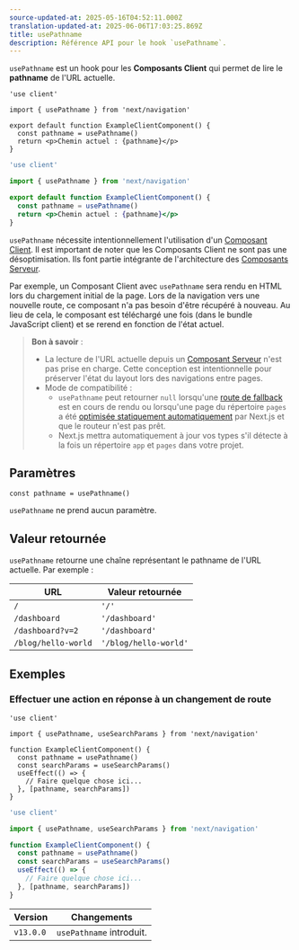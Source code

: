 ```yaml
---
source-updated-at: 2025-05-16T04:52:11.000Z
translation-updated-at: 2025-06-06T17:03:25.869Z
title: usePathname
description: Référence API pour le hook `usePathname`.
---
```


`usePathname` est un hook pour les **Composants Client** qui permet de lire le **pathname** de l'URL actuelle.

```tsx filename="app/example-client-component.tsx" switcher
'use client'

import { usePathname } from 'next/navigation'

export default function ExampleClientComponent() {
  const pathname = usePathname()
  return <p>Chemin actuel : {pathname}</p>
}
```

```jsx filename="app/example-client-component.js" switcher
'use client'

import { usePathname } from 'next/navigation'

export default function ExampleClientComponent() {
  const pathname = usePathname()
  return <p>Chemin actuel : {pathname}</p>
}
```

`usePathname` nécessite intentionnellement l'utilisation d'un [Composant Client](/docs/app/building-your-application/rendering/client-components). Il est important de noter que les Composants Client ne sont pas une désoptimisation. Ils font partie intégrante de l'architecture des [Composants Serveur](/docs/app/building-your-application/rendering/server-components).

Par exemple, un Composant Client avec `usePathname` sera rendu en HTML lors du chargement initial de la page. Lors de la navigation vers une nouvelle route, ce composant n'a pas besoin d'être récupéré à nouveau. Au lieu de cela, le composant est téléchargé une fois (dans le bundle JavaScript client) et se rerend en fonction de l'état actuel.

> **Bon à savoir** :
>
> - La lecture de l'URL actuelle depuis un [Composant Serveur](/docs/app/building-your-application/rendering/server-components) n'est pas prise en charge. Cette conception est intentionnelle pour préserver l'état du layout lors des navigations entre pages.
> - Mode de compatibilité :
>   - `usePathname` peut retourner `null` lorsqu'une [route de fallback](/docs/pages/api-reference/functions/get-static-paths#fallback-true) est en cours de rendu ou lorsqu'une page du répertoire `pages` a été [optimisée statiquement automatiquement](/docs/pages/building-your-application/rendering/automatic-static-optimization) par Next.js et que le routeur n'est pas prêt.
>   - Next.js mettra automatiquement à jour vos types s'il détecte à la fois un répertoire `app` et `pages` dans votre projet.

## Paramètres

```tsx
const pathname = usePathname()
```

`usePathname` ne prend aucun paramètre.

## Valeur retournée

`usePathname` retourne une chaîne représentant le pathname de l'URL actuelle. Par exemple :

| URL                 | Valeur retournée      |
| ------------------- | --------------------- |
| `/`                 | `'/'`                 |
| `/dashboard`        | `'/dashboard'`        |
| `/dashboard?v=2`    | `'/dashboard'`        |
| `/blog/hello-world` | `'/blog/hello-world'` |

## Exemples

### Effectuer une action en réponse à un changement de route

```tsx filename="app/example-client-component.tsx" switcher
'use client'

import { usePathname, useSearchParams } from 'next/navigation'

function ExampleClientComponent() {
  const pathname = usePathname()
  const searchParams = useSearchParams()
  useEffect(() => {
    // Faire quelque chose ici...
  }, [pathname, searchParams])
}
```

```jsx filename="app/example-client-component.js" switcher
'use client'

import { usePathname, useSearchParams } from 'next/navigation'

function ExampleClientComponent() {
  const pathname = usePathname()
  const searchParams = useSearchParams()
  useEffect(() => {
    // Faire quelque chose ici...
  }, [pathname, searchParams])
}
```

| Version   | Changements                   |
| --------- | ------------------------- |
| `v13.0.0` | `usePathname` introduit. |
